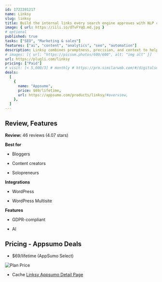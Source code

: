```yaml
---
id: 1722281217
name: Linksy
slug: linksy
title: Build the internal links every search engine approves with NLP capabilities you can trust
image: { url: https://iili.io/dTvFYqQ.md.jpg }
# optional
published: true
tasks: ["SEO", "Marketing & sales"]
features: ["ai", "content", "analytics", "seo", "automation"]
description: Linksy combines promptness, precision, and context to help you get more out of your link-buildingUse the power of AI and Natural Language Processing (NLP) to take your efforts to whole new levels
# images: [{ url: "https://picsum.photos/600/600", alt: "img alt" }]
url: https://plugli.com/linksy
pricing: ["Paid"]
# visit: [< 5,000/3] # monthly # https://pro.similarweb.com/#/digitalsuite/websiteanalysis/home
deals:
  [
    {
      name: "Appsumo",
      price: $69/lifetime,
      url: https://appsumo.com/products/linksy/#overview,
    },
  ]
---
```


## Review, Features

**Review:** 46 reviews (4.07 stars)

**Best for**

- Bloggers

- Content creators

- Solopreneurs

**Integrations**

- WordPress

- WordPress Multisite

**Features**

- GDPR-compliant

- AI

## Pricing - Appsumo Deals

- $69/lifetime (AppSumo Select)

<Img src="https://iili.io/dTvjaMF.png" alt="Plan Price" />

- Cache [Linksy Appsumo Detail Page](https://iili.io/dTvjeFs.png)
